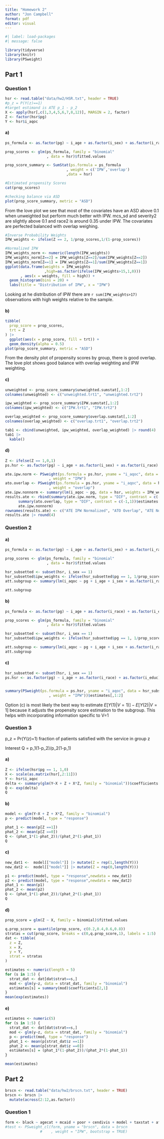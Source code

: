```yaml
---
title: "Homework 2"
author: "Jon Campbell"
format: pdf
editor: visual
---
```


```r
#| label: load-packages
#| message: false

library(tidyverse)
library(knitr)
library(PSweight)
```

## Part 1

### Question 1

```r
hsr <- read.table("data/hw2/HSR.txt", header = TRUE)
#p_z = P(Y(z)==1)
#target estimand is ATE p_1 - p_2
X <- apply(hsr[,c(1,3,4,5,6,7,8,12)], MARGIN = 2, factor)
Z <- factor(hsr$pg)
Y <- hsr$i_aqoc
```

#### a)

```r
ps_formula <- as.factor(pg) ~ i_age + as.factor(i_sex) + as.factor(i_race) + as.factor(i_educ) + as.factor(i_insu) + as.factor(i_drug) + as.factor(i_seve) + com_t + pcs_sd + mcs_sd

prop_scores <- glm(ps_formula, family = "binomial"
                   , data = hsr)$fitted.values

prop_score_summary <- SumStat(ps.formula = ps_formula
                            , weight = c('IPW','overlap')
                            ,data = hsr)
```

```r
#Estimated propensity Scores
cat(prop_scores)
```

```r
#checking balance via ASD
plot(prop_score_summary, metric = "ASD")
```

From the love plot we see that most of the covariates have an ASD above 0.1 when unweighted but perform much better with IPW. mcs_sd and severity2 are slightly above 0.1 and race2 is around 0.35 under IPW. The covariates are perfected balanced with overlap weighing.

```r
#Inverse Probability Weights 
IPW_weights <- ifelse(Z == 2, 1/prop_scores,1/(1-prop_scores))

#Normalized IPW 
IPW_weights_norm <- numeric(length(IPW_weights))
IPW_weights_norm[Z==2] = IPW_weights[Z==2]/sum(IPW_weights[Z==2])
IPW_weights_norm[Z==1] = IPW_weights[Z==1]/sum(IPW_weights[Z==1])
ggplot(data.frame(weights = IPW_weights
                  ,high=as.factor(ifelse(IPW_weights>15,1,0)))
       , aes(x = weights, fill = high)) +
  geom_histogram(bins = 20) +
  labs(title = "Distribution of IPW", x = "IPW")
```

Looking at he distribution of IPW there are `r sum(IPW_weights>17)` observations with high weights relative to the sample.

#### b)

```r
tibble(
  prop_score = prop_scores,
  trt = Z
) |>
  ggplot(aes(x = prop_score, fill = trt)) +
  geom_density(alpha = 0.5)
plot(prop_score_summary, metric = "ASD")
```

From the density plot of propensity scores by group, there is good overlap. The love plot shows good balance with overlap weighting and IPW weighting.

#### c)

```r
unweighted <- prop_score_summary$unweighted.sumstat[,1:2]
colnames(unweighted) <- c("unweighted.trt1", "unweighted.trt2")

ipw_weighted <- prop_score_summary$IPW.sumstat[,1:2]
colnames(ipw_weighted) <- c("IPW.trt1", "IPW.trt2")

overlap_weighted <- prop_score_summary$overlap.sumstat[,1:2]
colnames(overlap_weighted) <- c("overlap.trt1", "overlap.trt2")

tab1 <- cbind(unweighted, ipw_weighted, overlap_weighted) |> round(4)
tab1 |>
  kable()
```

#### d)

```r
Z <- ifelse(Z == 1,0,1)
ps.hsr <- as.factor(pg) ~ i_age + as.factor(i_sex) + as.factor(i_race) + as.factor(i_educ) + as.factor(i_insu) + as.factor(i_drug) + as.factor(i_seve) + com_t + pcs_sd + mcs_sd

ate.ipw.norm <- PSweight(ps.formula = ps.hsr, yname = "i_aqoc", data = hsr
                    , weight = "IPW")
ato.overlap <- PSweight(ps.formula = ps.hsr, yname = "i_aqoc", data = hsr
                    , weight = "overlap")
ate.ipw.nonnorm <- summary(lm(i_aqoc ~ pg, data = hsr, weights = IPW_weights))$coefficients[2,1:2]
results.ate <- rbind(summary(ate.ipw.norm, type = "DIF", contrast = c(-1,1))$estimates[,1:2],
      summary(ato.overlap, type = "DIF", contrast = c(-1,1))$estimates[,1:2],
      ate.ipw.nonnorm)
rownames(results.ate) <- c("ATE IPW Normalized", "ATO Overlap", "ATE NonNormalized")
results.ate |> round(4)

```



### Question 2

#### a)

```r
ps_formula <- as.factor(pg) ~ i_age + as.factor(i_sex) + as.factor(i_race) + as.factor(i_educ) + as.factor(i_insu) + as.factor(i_drug) + as.factor(i_seve) + com_t + pcs_sd + mcs_sd

prop_scores <- glm(ps_formula, family = "binomial"
                   , data = hsr)$fitted.values

hsr_subsetted <- subset(hsr, i_sex == 1)
hsr_subsetted$ipw_weights <- ifelse(hsr_subsetted$pg == 1, 1/prop_scores,1/(1-prop_scores))
att.subgroup <- summary(lm(i_aqoc ~ pg + i_age + i_sex + as.factor(i_race) + as.factor(i_educ) + as.factor(i_insu) + as.factor(i_drug) + as.factor(i_seve) + com_t + pcs_sd + mcs_sd, weights = ipw_weights, data = hsr_subsetted))$coefficients[2,1:2]

att.subgroup
```

#### b)

```r
ps_formula <- as.factor(pg) ~ i_age + as.factor(i_race) + as.factor(i_educ) + as.factor(i_insu) + as.factor(i_drug) + as.factor(i_seve) + com_t + pcs_sd + mcs_sd

prop_scores <- glm(ps_formula, family = "binomial"
                   , data = hsr)$fitted.values

hsr_subsetted <- subset(hsr, i_sex == 1)
hsr_subsetted$ipw_weights <- ifelse(hsr_subsetted$pg == 1, 1/prop_scores,1/(1-prop_scores))

att.subgroup <- summary(lm(i_aqoc ~ pg + i_age + i_sex + as.factor(i_race) + as.factor(i_educ) + as.factor(i_insu) + as.factor(i_drug) + as.factor(i_seve) + com_t + pcs_sd + mcs_sd, weights = ipw_weights, data = hsr_subsetted))$coefficients[2,1:2]
att.subgroup
```


#### c)

```r
hsr_subsetted <- subset(hsr, i_sex == 1)
ps.hsr <- as.factor(pg) ~ i_age + as.factor(i_race) + as.factor(i_educ) + as.factor(i_insu) + as.factor(i_drug) + as.factor(i_seve) + com_t + pcs_sd + mcs_sd


summary(PSweight(ps.formula = ps.hsr, yname = "i_aqoc", data = hsr_subsetted
                    , weight = "IPW"))$estimates[,1:2]
```

Option (c) is most likely the best way to estimate $E[Y(1)|V=1)] - E[Y(2)|V=1]$ because it adjusts the propensity score estimation to the subgroup. This helps with incorporating information specific to V=1

### Question 3
p_z = Pr(Y(z)=1)
fraction of patients satisfied with
the service in group z

Interest
Q = p_1(1-p_2)/p_2(1-p_1)

#### a)

```r
Z <- ifelse(hsr$pg == 1, 1,0)
X <- scale(as.matrix(hsr[,2:11]))
Y <- hsr$i_aqoc
delta <- summary(glm(Y~X + Z + X*Z, family = "binomial"))$coefficients["Z",1]
Q <- exp(delta)
Q
```

#### b)

```r

model <- glm(Y~X + Z + X*Z, family = "binomial")
p <- predict(model, type = "response")

phat_1 <- mean(p[Z ==1])
phat_2 <- mean(p[Z ==0])
Q <- (phat_1*(1-phat_2))/(phat_2*(1-phat_1))
Q
```

#### c)

```r
new_dat1 <-  model[["model"]] |> mutate(Z = rep(1,length(Y)))
new_dat2 <-  model[["model"]] |> mutate(Z = rep(0,length(Y)))

p1 <- predict(model, type = "response",newdata = new_dat1)
p2 <- predict(model, type = "response",newdata = new_dat2)
phat_1 <- mean(p1)
phat_2 <- mean(p2)
Q <- (phat_1*(1-phat_2))/(phat_2*(1-phat_1))
Q

```

#### d)

```r
prop_score = glm(Z ~ X, family = binomial)$fitted.values

q.prop_score = quantile(prop_score, c(0.2,0.4,0.6,0.8))
stratas = cut(prop_score, breaks = c(0,q.prop_score,1), labels = 1:5)
dat <- tibble(
  z = Z,
  x = X,
  y = Y,
  strat = stratas
)

estimates <- numeric(length = 5)
for (s in 1:5) {
  strat_dat <- dat[dat$strat==s,]
  mod <- glm(y~z, data = strat_dat, family = "binomial")
  estimates[s] = summary(mod)$coefficients[2,1]
}
mean(exp(estimates))

```

#### e)

```r
estimates <- numeric(5)
for (s in 1:5) {
  strat_dat <- dat[dat$strat==s,]
  mod <- glm(y~z, data = strat_dat, family = "binomial")
  p <- predict(mod, type = "response")
  phat_1 <- mean(p[strat_dat$z ==1])
  phat_2 <- mean(p[strat_dat$z ==0])
  estimates[s] = (phat_1*(1-phat_2))/(phat_2*(1-phat_1))
}

mean(estimates)
```

## Part 2

```r
brscn <- read.table("data/hw2/brscn.txt", header = TRUE)
brscn <- brscn |>
  mutate(across(2:12,as.factor))
```

### Question 1

```r
form <- black ~ agecat + mcaid + poor + cendivis + model + taxstat + affil + blprop + blproplogit + (1|group)
#test <- PSweight_cl(form, yname = "brscn", data = brscn
                #    , weight = "IPW", bootstrap = TRUE)

```


